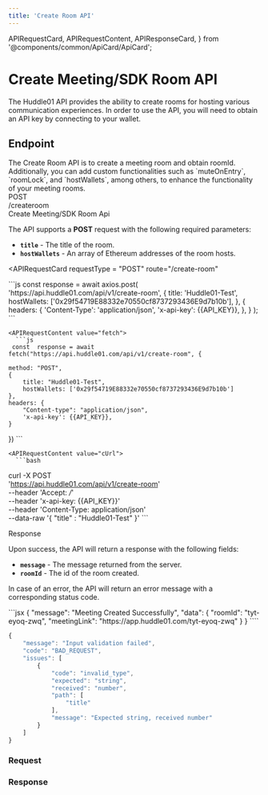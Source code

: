```yaml
---
title: 'Create Room API'
---
```


  APIRequestCard,
  APIRequestContent,
  APIResponseCard,
} from '@components/common/ApiCard/ApiCard';

# Create Meeting/SDK Room API

The Huddle01 API provides the ability to create rooms for hosting various communication experiences.
In order to use the API, you will need to obtain an API key by connecting to your wallet.

## **Endpoint**

<div className="flex md:justify-between md:flex-row flex-col">
  <HighLight className="my-3 w-full">
    <RequestStrip
      method={'POST'}
      url={'https://api.huddle01.com/api/v1'}
      endpoint={'create-room'}
    />
  </HighLight>
</div>

<Paragraph className="mt-5">
  The Create Room API is to create a meeting room and obtain roomId.
  Additionally, you can add custom functionalities such as `muteOnEntry`,
  `roomLock`, and `hostWallets`, among others, to enhance the functionality of
  your meeting rooms.
</Paragraph>

<div className="grid md:grid-cols-2 gap-4 grid-cols-1 mt-10  md:h-[24.5rem]">
<div>
<div className="flex items-center gap-4">
<Pill >POST</Pill>
<div className="text-sm font-normal text-slate-50">/createroom</div>

</div>

<div className="mt-7 font-mono text-2xl font-bold text-[#f1f5f9]">
  Create Meeting/SDK Room Api
</div>

The API supports a **POST** request with the following required parameters:

- **`title`** - The title of the room.
- **`hostWallets`** - An array of Ethereum addresses of the room hosts.

</div>

<APIRequestCard
    requestType = "POST"
    route="/create-room"
    
  >

<APIRequestContent value="axios">
      ```js
      const response = await axios.post(
        'https://api.huddle01.com/api/v1/create-room',
        {
          title: 'Huddle01-Test',
          hostWallets: ['0x29f54719E88332e70550cf8737293436E9d7b10b'],
        },
        {
          headers: {
            'Content-Type': 'application/json',
            'x-api-key': {{API_KEY}},
          },
        }
    );
      ```
    </APIRequestContent>

    
    <APIRequestContent value="fetch">
      ```js
     const  response = await fetch("https://api.huddle01.com/api/v1/create-room", {
     
    method: "POST",
    {
        title: "Huddle01-Test",
        hostWallets: ['0x29f54719E88332e70550cf8737293436E9d7b10b']
    },
    headers: {
        "Content-type": "application/json",
        'x-api-key': {{API_KEY}},
    }
})
      ```
    </APIRequestContent>

    <APIRequestContent value="cUrl">
      ```bash
curl -X POST \
  'https://api.huddle01.com/api/v1/create-room' \
  --header 'Accept: */*' \
  --header 'x-api-key: {{API_KEY}}' \
  --header 'Content-Type: application/json' \
  --data-raw '{
    "title" : "Huddle01-Test"
}'
      ```
    </APIRequestContent>
  </APIRequestCard>

</div>

<div className="grid md:grid-cols-2 gap-4 grid-cols-1 mt-10">
<div className="text-start ">

<div className="font-mono text-2xl font-bold text-[#f1f5f9]">Response</div>

Upon success, the API will return a response with the following fields:

- **`message`** - The message returned from the server.
- **`roomId`** - The id of the room created.


In case of an error, the API will return an error message with a corresponding status code.

</div>

<APIResponseCard>
  <APIRequestContent value="Success">
```jsx
{
    "message": "Meeting Created Successfully",
    "data": {
        "roomId": "tyt-eyoq-zwq",
        "meetingLink": "https://app.huddle01.com/tyt-eyoq-zwq"
    }
}
````

</APIRequestContent>

<APIRequestContent value="Error">

```jsx
{
    "message": "Input validation failed",
    "code": "BAD_REQUEST",
    "issues": [
        {
            "code": "invalid_type",
            "expected": "string",
            "received": "number",
            "path": [
                "title"
            ],
            "message": "Expected string, received number"
        }
    ]
}
```

</APIRequestContent>
  </APIResponseCard>

</div>

<div className = 'flex-col item-center gap-3' >

### **Request**

<CreateRoom />

### **Response**

<CreateRoomResponse />

</div>

